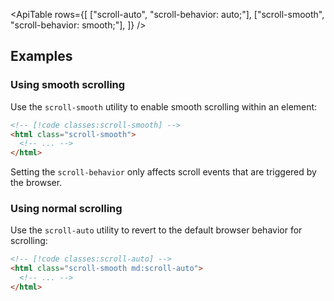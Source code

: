

<ApiTable
  rows={[
    ["scroll-auto", "scroll-behavior: auto;"],
    ["scroll-smooth", "scroll-behavior: smooth;"],
  ]}
/>

## Examples

### Using smooth scrolling

Use the `scroll-smooth` utility to enable smooth scrolling within an element:

```html
<!-- [!code classes:scroll-smooth] -->
<html class="scroll-smooth">
  <!-- ... -->
</html>
```

Setting the `scroll-behavior` only affects scroll events that are triggered by the browser.

### Using normal scrolling

Use the `scroll-auto` utility to revert to the default browser behavior for scrolling:

```html
<!-- [!code classes:scroll-auto] -->
<html class="scroll-smooth md:scroll-auto">
  <!-- ... -->
</html>
```
